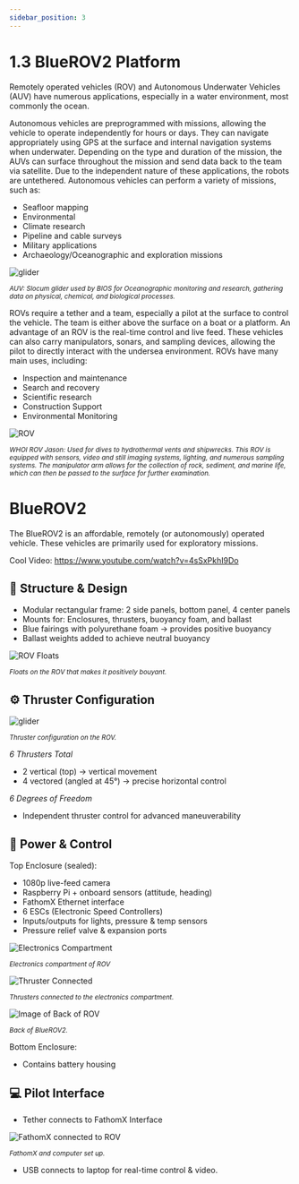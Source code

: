 ```yaml
---
sidebar_position: 3
---
```


# 1.3 BlueROV2 Platform
Remotely operated vehicles (ROV) and Autonomous Underwater Vehicles (AUV) have numerous applications, especially in a water environment, most commonly the ocean.


Autonomous vehicles are preprogrammed with missions, allowing the vehicle to operate independently for hours or days.
They can navigate appropriately using GPS at the surface and internal navigation systems when underwater. 
Depending on the type and duration of the mission, the AUVs can surface throughout the mission and send data back to the team via satellite. 
Due to the independent nature of these applications, the robots are untethered. Autonomous vehicles can perform a variety of missions, such as:
- Seafloor mapping
- Environmental
- Climate research
- Pipeline and cable surveys
- Military applications 
- Archaeology/Oceanographic and exploration missions

![glider](Glider.png)

*<small> AUV: Slocum glider used by BIOS for Oceanographic monitoring and research, gathering data on physical, chemical, and biological processes.</small>*


ROVs require a tether and a team, especially a pilot at the surface to control the vehicle. 
The team is either above the surface on a boat or a platform.
 An advantage of an ROV is the real-time control and live feed. 
 These vehicles can also carry manipulators, sonars, and sampling devices, allowing the pilot to directly interact with the undersea environment.
ROVs have many main uses, including:
- Inspection and maintenance
- Search and recovery
- Scientific research
- Construction Support
- Environmental Monitoring

![ROV](ROVJason.png)

*<small> WHOI ROV Jason: Used for dives to hydrothermal vents and shipwrecks. 
This ROV is equipped with sensors, video and still imaging systems, lighting, and numerous sampling systems. 
The manipulator arm allows for the collection of rock, sediment, and marine life, which can then be passed to the surface for further examination.</small>*

# BlueROV2
The BlueROV2 is an affordable, remotely (or autonomously) operated vehicle. 
These vehicles are primarily used for exploratory missions.

Cool Video: https://www.youtube.com/watch?v=4sSxPkhI9Do

## 🔧 **Structure & Design**
- Modular rectangular frame: 2 side panels, bottom panel, 4 center panels
- Mounts for: Enclosures, thrusters, buoyancy foam, and ballast
- Blue fairings with polyurethane foam → provides positive buoyancy
- Ballast weights added to achieve neutral buoyancy

![ROV Floats](ROVFoats.png)

*<small> Floats on the ROV that makes it positively bouyant.</small>*

## ⚙️ **Thruster Configuration**

![glider](ThrusterConfiguration.png)

*<small>Thruster configuration on the ROV.</small>*

*6 Thrusters Total*
- 2 vertical (top) → vertical movement
- 4 vectored (angled at 45°) → precise horizontal control

*6 Degrees of Freedom*
- Independent thruster control for advanced maneuverability

## **🔋 Power & Control**

Top Enclosure (sealed):
- 1080p live-feed camera
- Raspberry Pi + onboard sensors (attitude, heading)
- FathomX Ethernet interface
- 6 ESCs (Electronic Speed Controllers)
- Inputs/outputs for lights, pressure & temp sensors
- Pressure relief valve & expansion ports

![Electronics Compartment](ElectronicsCompartment.png)

*<small>Electronics compartment of ROV</small>*

![Thruster Connected](ThrustersConnected.png)

*<small>Thrusters connected to the electronics compartment.</small>*

![Image of Back of ROV](BackOfROV.png)

*<small>Back of BlueROV2.</small>*

Bottom Enclosure:
- Contains battery housing


## 💻 **Pilot Interface**
- Tether connects to FathomX Interface


![FathomX connected to ROV](FathomX.png)

*<small>FathomX and computer set up.</small>*

- USB connects to laptop for real-time control & video.

